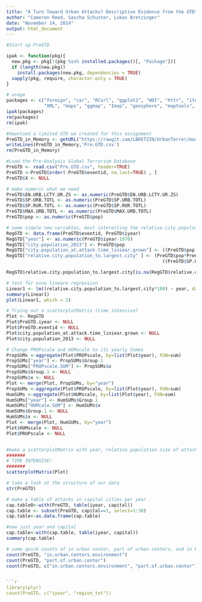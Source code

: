 ```yaml
---
title: "A Turn Toward Urban Attacks? Descriptive Evidence from the GTD"
author: "Cameron Reed, Sascha Schuster, Lukas Bretzinger"
date: "November 14, 2014"
output: html_document
---
```



```r
#Start up PreGTD

ipak <- function(pkg){
  new.pkg <- pkg[!(pkg %in% installed.packages()[, "Package"])]
  if (length(new.pkg))
    install.packages(new.pkg, dependencies = TRUE)
  sapply(pkg, require, character.only = TRUE)
}

# usage
packages <- c("foreign", "car", "RCurl", "ggplot2", "WDI", "httr", "iterators", "dplyr", "plyr",
              "XML", "maps", "ggmap", "Imap", "geosphere", "maptools", "rgeos", "foreach")
ipak(packages)
rm(packages)
rm(ipak)

#download a limited GTD we created for this assignment
PreGTD_in_Memory <- getURL("https://rawgit.com/LBRETZIN/UrbanTerror/master/PreAnalysis/pregtd.csv", ssl.verifypeer=0L, followlocation=1L)
writeLines(PreGTD_in_Memory,'Pre.GTD.csv')
rm(PreGTD_in_Memory)

#Load the Pre-Analysis Global Terrorism Database
PreGTD <- read.csv("Pre.GTD.csv", header=TRUE)
PreGTD <-PreGTD[order(-PreGTD$eventid, na.last=TRUE) , ]
PreGTD$X <- NULL

# make numeric what we need
PreGTD$EN.URB.LCTY.UR.ZS <- as.numeric(PreGTD$EN.URB.LCTY.UR.ZS)
PreGTD$SP.URB.TOTL <- as.numeric(PreGTD$SP.URB.TOTL)
PreGTD$SP.RUR.TOTL <- as.numeric(PreGTD$SP.RUR.TOTL)
PreGTD$MAX.URB.TOTL <- as.numeric(PreGTD$MAX.URB.TOTL)
PreGTD$pop <- as.numeric(PreGTD$pop)

# some simple new variables, most interesting the relative.city.population_to.largest.city in country!
RegGTD <- data.frame(PreGTD$eventid, PreGTD$iyear)
RegGTD["year"] <- as.numeric(PreGTD$iyear-1970)
RegGTD["city.population_2013"] <- PreGTD$pop
RegGTD["city.population_at.attack.time_liniear.grown"] <- ((PreGTD$pop)*(PreGTD$SP.URB.TOTL)/(PreGTD$MAX.URB.TOTL))
RegGTD["relative.city.population_to.largest.city" ] <- (PreGTD$pop*PreGTD$SP.URB.TOTL/PreGTD$MAX.URB.TOTL/
                                                          ((PreGTD$SP.URB.TOTL+PreGTD$SP.RUR.TOTL)*(100/PreGTD$EN.URB.LCTY.UR.ZS)))

RegGTD$relative.city.population_to.largest.city[is.na(RegGTD$relative.city.population_to.largest.city)] <- 0

# test für eine lineare regression
Linear1 <- lm((relative.city.population_to.largest.city*100) ~ year, data = RegGTD)
summary(Linear1)
plot(Linear1, which = 2)

# Trying out a scatterplotMatrix (time intensive)
Plot <- RegGTD
Plot$PreGTD.iyear <- NULL
Plot$PreGTD.eventid <- NULL
Plot$city.population_at.attack.time_liniear.grown <- NULL
Plot$city.population_2013 <- NULL

# Change PROPscale and HUMscale to its yearly Summs
PropSUMs <-aggregate(Plot$PROPscale, by=list(Plot$year), FUN=sum)
PropSUMs["year"] <- PropSUMs$Group.1 
PropSUMs["PROPscale.SUM"] <- PropSUMs$x
PropSUMs$Group.1 <- NULL
PropSUMs$x <- NULL
Plot <- merge(Plot, PropSUMs, by="year")
PropSUMs <-aggregate(Plot$PROPscale, by=list(Plot$year), FUN=sum)
HumSUMs <-aggregate(Plot$HUMscale, by=list(Plot$year), FUN=sum)
HumSUMs["year"] <- HumSUMs$Group.1 
HumSUMs["HUMcale.SUM"] <- HumSUMs$x
HumSUMs$Group.1 <- NULL
HumSUMs$x <- NULL
Plot <- merge(Plot, HumSUMs, by="year")
Plot$HUMscale <- NULL
Plot$PROPscale <- NULL


#make a scatterplotMatrix with year, relative population size of attacked city, yearly HUMscale and PPROscale
#######
# TIME INTENSIVE!
#######
scatterplotMatrix(Plot)

# take a look at the structure of our data
str(PreGTD)

# make a table of attacks in capital cities per year
cap.table0<-with(PreGTD, table(iyear, capital))
cap.table <- subset(PreGTD, capital==1, select=1:30)
cap.table<-as.data.frame(cap.table)

#now just year and capital
cap.table<-with(cap.table, table(iyear, capital))
summary(cap.table)

# some quick counts of in urban center, part of urban centers, and in both
count(PreGTD, "in.urban.centers.environment")
count(PreGTD, "part.of.urban.center")
count(PreGTD, c("in.urban.centers.environment", "part.of.urban.center"))


```r
library(plyr)
count(PreGTD, c("iyear", "region_txt"))
```
